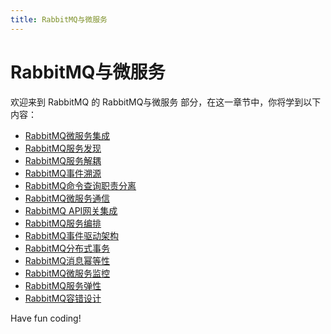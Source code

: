 ```yaml
---
title: RabbitMQ与微服务
---
```


# RabbitMQ与微服务

欢迎来到 RabbitMQ 的 RabbitMQ与微服务 部分，在这一章节中，你将学到以下内容：

- [RabbitMQ微服务集成](./0-rabbitmq-microservices-integration.mdx)
- [RabbitMQ服务发现](./1-rabbitmq-service-discovery.mdx)
- [RabbitMQ服务解耦](./2-rabbitmq-service-decoupling.mdx)
- [RabbitMQ事件溯源](./3-rabbitmq-event-traceability.mdx)
- [RabbitMQ命令查询职责分离](./4-rabbitmq-command-query-segregation-of-duties.mdx)
- [RabbitMQ微服务通信](./5-rabbitmq-microservice-communication.mdx)
- [RabbitMQ API网关集成](./6-rabbitmq-api-gateway-integration.mdx)
- [RabbitMQ服务编排](./7-rabbitmq-service-orchestration.mdx)
- [RabbitMQ事件驱动架构](./8-rabbitmq-event-driven-architecture.mdx)
- [RabbitMQ分布式事务](./9-rabbitmq-distributed-transaction.mdx)
- [RabbitMQ消息幂等性](./10-rabbitmq-message-idempotency.mdx)
- [RabbitMQ微服务监控](./11-rabbitmq-microservice-monitoring.mdx)
- [RabbitMQ服务弹性](./12-rabbitmq-service-resiliency.mdx)
- [RabbitMQ容错设计](./13-rabbitmq-fault-tolerant-design.mdx)

Have fun coding!